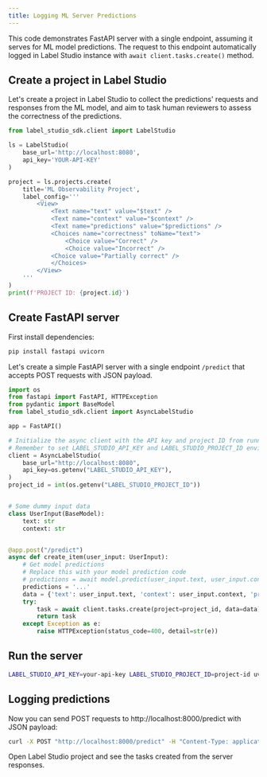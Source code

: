 ```yaml
---
title: Logging ML Server Predictions
---
```


This code demonstrates FastAPI server with a single endpoint, assuming it serves for ML model predictions.
The request to this endpoint automatically logged in Label Studio instance with `await client.tasks.create()` method.


## Create a project in Label Studio

Let's create a project in Label Studio to collect the predictions' requests and responses from the ML model, and aim to task human reviewers to assess the correctness of the predictions.

```python
from label_studio_sdk.client import LabelStudio

ls = LabelStudio(
    base_url='http://localhost:8080',
    api_key='YOUR-API-KEY'
)

project = ls.projects.create(
    title='ML Observability Project',
    label_config='''
        <View>
            <Text name="text" value="$text" />
            <Text name="context" value="$context" />
            <Text name="predictions" value="$predictions" />
            <Choices name="correctness" toName="text">
                <Choice value="Correct" />
                <Choice value="Incorrect" />
            <Choice value="Partially correct" />
            </Choices>
        </View>
    '''
)
print(f'PROJECT ID: {project.id}')
```

## Create FastAPI server

First install dependencies:

```bash
pip install fastapi uvicorn
```

Let's create a simple FastAPI server with a single endpoint `/predict` that accepts POST requests with JSON payload.

```python
import os
from fastapi import FastAPI, HTTPException
from pydantic import BaseModel
from label_studio_sdk.client import AsyncLabelStudio

app = FastAPI()

# Initialize the async client with the API key and project ID from running Label Studio app
# Remember to set LABEL_STUDIO_API_KEY and LABEL_STUDIO_PROJECT_ID environment variables
client = AsyncLabelStudio(
    base_url="http://localhost:8080",
    api_key=os.getenv("LABEL_STUDIO_API_KEY"),
)
project_id = int(os.getenv("LABEL_STUDIO_PROJECT_ID"))


# Some dummy input data
class UserInput(BaseModel):
    text: str
    context: str


@app.post("/predict")
async def create_item(user_input: UserInput):
    # Get model predictions
    # Replace this with your model prediction code
    # predictions = await model.predict(user_input.text, user_input.context)
    predictions = '...'
    data = {'text': user_input.text, 'context': user_input.context, 'predictions': predictions}
    try:
        task = await client.tasks.create(project=project_id, data=data)
        return task
    except Exception as e:
        raise HTTPException(status_code=400, detail=str(e))
```


## Run the server

```bash
LABEL_STUDIO_API_KEY=your-api-key LABEL_STUDIO_PROJECT_ID=project-id uvicorn fastapi_server:app --reload
```

## Logging predictions

Now you can send POST requests to http://localhost:8000/predict with JSON payload:

```bash
curl -X POST "http://localhost:8000/predict" -H "Content-Type: application/json" -d '{"text": "example", "context": "context"}'
```

Open Label Studio project and see the tasks created from the server responses.
